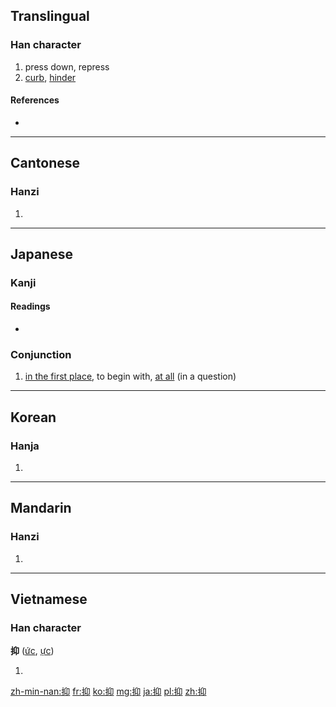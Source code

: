 ==Translingual==

===Han character===
{{Han char|rn=64|rad=手|as=04|sn=7|four=5702<sub>0</sub>|canj=手竹女中 (QHVL)}}

# press down, repress
# [[curb]], [[hinder]]

====References====
* {{Han ref|kx=0421.090|dkj=11883|dj=0768.090|hdz=31841.070|uh=6291|ud=25233|bh=A7ED|bd=42989}}

----

==Cantonese==

===Hanzi===
{{yue-hanzi|jyut=|y=yik1}}

# {{defn|lang=yue|sort=手04}}

----

==Japanese==

===Kanji===
{{ja-kanji|grade=c|rs=手04}}

====Readings====
* {{ja-readings|on=[[よく]] (yoku)|kun=[[おさえる]] (osaeru)}}

===Conjunction===
{{ja-pos|k|conjunction|rom=somosomo|hira=そもそも}} 

# [[in the first place]], to begin with, [[at all]] (in a question)

----

==Korean==

===Hanja===
{{ko-hanja|hangeul=억|eumhun=|rv=eok|mr=ŏk|y=ek}}

# {{defn|lang=ko|sort=手04}}

----

==Mandarin==

===Hanzi===
{{cmn-hanzi|pin=[[yì]] ([[yi4]])|wg=i<sup>4</sup>}}

# {{defn|lang=cmn|sort=手04}}

----

==Vietnamese==

===Han character===
'''抑''' ([[ức]], [[ực]])

# {{defn|lang=vi}}

[[zh-min-nan:抑]]
[[fr:抑]]
[[ko:抑]]
[[mg:抑]]
[[ja:抑]]
[[pl:抑]]
[[zh:抑]]